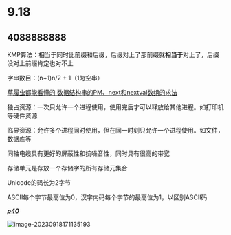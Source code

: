 
# 9.18

> <Hitokoto />

## 4088888888

KMP算法：相当于同时比前缀和后缀，后缀对上了那前缀就**相当于**对上了，后缀没对上前缀肯定也对不上

字串数目：(n+1)n/2 + 1（1为空串）

[草履虫都能看懂的 数据结构串的PM、next和nextval数组的求法](https://blog.csdn.net/qq_56039091/article/details/125528577)

独占资源：一次只允许一个进程使用，使用完后才可以释放给其他进程。如打印机等硬件资源

临界资源：允许多个进程同时使用，但在同一时刻只允许一个进程使用。如文件，数据库等

同轴电缆具有更好的屏蔽性和抗噪音性，同时具有很高的带宽

存储单元是存放一个存储字的所有存储元集合

Unicode的码长为2字节

ASCII每个字节最高位为0，汉字内码每个字节的最高位为1，以区别ASCII码

***<u>p40</u>***

![image-20230918171135193](https://pic.redhat.team/uPic/image-20230918171135193.png)
